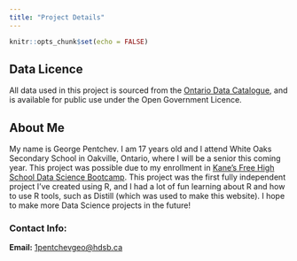 ```yaml
---
title: "Project Details"
---
```


```r
knitr::opts_chunk$set(echo = FALSE)
```

## Data Licence

All data used in this project is sourced from the [Ontario Data Catalogue](https://data.ontario.ca/dataset/course-enrolment-in-secondary-schools), and is available for public use under the Open Government Licence.

## About Me

My name is George Pentchev. I am 17 years old and I attend White Oaks Secondary School in Oakville, Ontario, where I will be a senior this coming year. This project was possible due to my enrollment in [Kane's Free High School Data Science Bootcamp](https://bootcamp.davidkane.info/). This project was the first fully independent project I've created using R, and I had a lot of fun learning about R and how to use R tools, such as Distill (which was used to make this website). I hope to make more Data Science projects in the future!

### Contact Info:

**Email:** [1pentchevgeo\@hdsb.ca](mailto:1pentchevgeo@hdsb.ca)
